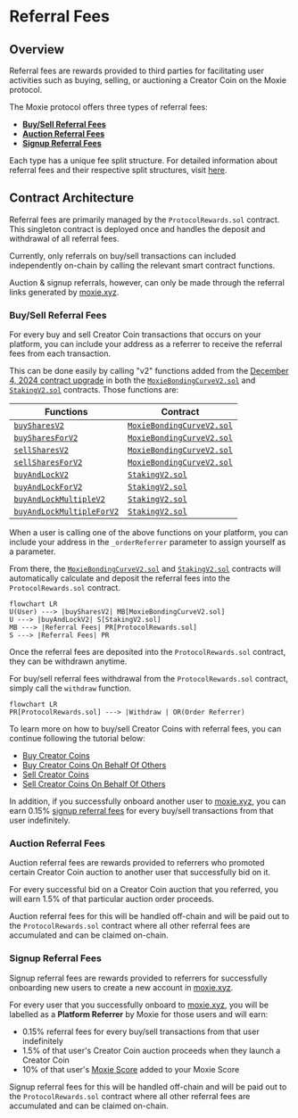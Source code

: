 
# Referral Fees

## Overview

Referral fees are rewards provided to third parties for facilitating user activities such as buying, selling, or auctioning a Creator Coin on the Moxie protocol.

The Moxie protocol offers three types of referral fees:

- [**Buy/Sell Referral Fees**](#buysell-referral-fees)
- [**Auction Referral Fees**](#auction-referral-fees)
- [**Signup Referral Fees**](#signup-referral-fees)

Each type has a unique fee split structure. For detailed information about referral fees and their respective split structures, visit [here](https://build.moxie.xyz/the-moxie-protocol).

## Contract Architecture

Referral fees are primarily managed by the `ProtocolRewards.sol` contract. This singleton contract is deployed once and handles the deposit and withdrawal of all referral fees.

Currently, only referrals on buy/sell transactions can included independently on-chain by calling the relevant smart contract functions.

Auction & signup referrals, however, can only be made through the referral links generated by [moxie.xyz](https://moxie.xyz).

### Buy/Sell Referral Fees

For every buy and sell Creator Coin transactions that occurs on your platform, you can include your address as a referrer to receive the referral fees from each transaction.

This can be done easily by calling "v2" functions added from the [December 4, 2024 contract upgrade](../../contract/04-changelog.mdx#december-4-2024) in both the [`MoxieBondingCurveV2.sol`](../../contract/03-references/01-moxiebondingcurve.mdx) and [`StakingV2.sol`](../../contract/03-references/06-staking.mdx) contracts. Those functions are:

| Functions                                                                                      | Contract                                                                           |
| ---------------------------------------------------------------------------------------------- | ---------------------------------------------------------------------------------- |
| [`buySharesV2`](../../contract/03-references/01-moxiebondingcurve.mdx#buysharesv2)             | [`MoxieBondingCurveV2.sol`](../../contract/03-references/01-moxiebondingcurve.mdx) |
| [`buySharesForV2`](../../contract/03-references/01-moxiebondingcurve.mdx#buysharesforv2)       | [`MoxieBondingCurveV2.sol`](../../contract/03-references/01-moxiebondingcurve.mdx) |
| [`sellSharesV2`](../../contract/03-references/01-moxiebondingcurve.mdx#sellsharesv2)           | [`MoxieBondingCurveV2.sol`](../../contract/03-references/01-moxiebondingcurve.mdx) |
| [`sellSharesForV2`](../../contract/03-references/01-moxiebondingcurve.mdx#sellsharesforv2)     | [`MoxieBondingCurveV2.sol`](../../contract/03-references/01-moxiebondingcurve.mdx) |
| [`buyAndLockV2`](../../contract/03-references/06-staking.mdx#buyandlock)                       | [`StakingV2.sol`](../../contract/03-references/06-staking.mdx)                     |
| [`buyAndLockForV2`](../../contract/03-references/06-staking.mdx#buyandlockfor)                 | [`StakingV2.sol`](../../contract/03-references/06-staking.mdx)                     |
| [`buyAndLockMultipleV2`](../../contract/03-references/06-staking.mdx#buyandlockmultiple)       | [`StakingV2.sol`](../../contract/03-references/06-staking.mdx)                     |
| [`buyAndLockMultipleForV2`](../../contract/03-references/06-staking.mdx#buyandlockmultiplefor) | [`StakingV2.sol`](../../contract/03-references/06-staking.mdx)                     |

When a user is calling one of the above functions on your platform, you can include your address in the `_orderReferrer` parameter to assign yourself as a parameter.

From there, the [`MoxieBondingCurveV2.sol`](../../contract/03-references/01-moxiebondingcurve.mdx) and [`StakingV2.sol`](../../contract/03-references/06-staking.mdx) contracts will automatically calculate and deposit the referral fees into the `ProtocolRewards.sol` contract.

```mermaid
flowchart LR
U(User) ---> |buySharesV2| MB[MoxieBondingCurveV2.sol]
U ---> |buyAndLockV2| S[StakingV2.sol]
MB ---> |Referral Fees| PR[ProtocolRewards.sol]
S ---> |Referral Fees| PR
```

Once the referral fees are deposited into the `ProtocolRewards.sol` contract, they can be withdrawn anytime.

For buy/sell referral fees withdrawal from the `ProtocolRewards.sol` contract, simply call the `withdraw` function.

```mermaid
flowchart LR
PR[ProtocolRewards.sol] ---> |Withdraw | OR(Order Referrer)
```

To learn more on how to buy/sell Creator Coins with referral fees, you can continue following the tutorial below:

- [Buy Creator Coins](../../use-cases/fan-tokens/01-buy-fan-tokens.mdx)
- [Buy Creator Coins On Behalf Of Others](../../use-cases/fan-tokens/02-buy-fan-tokens-on-behalf-of-others.mdx)
- [Sell Creator Coins](../../use-cases/fan-tokens/03-sell-fan-tokens.mdx)
- [Sell Creator Coins On Behalf Of Others](../../use-cases/fan-tokens/04-sell-fan-tokens-on-behalf-of-others.mdx)

In addition, if you successfully onboard another user to [moxie.xyz](https://moxie.xyz), you can earn 0.15% [signup referral fees](#signup-referral-fees) for every buy/sell transactions from that user indefinitely.

### Auction Referral Fees

Auction referral fees are rewards provided to referrers who promoted certain Creator Coin auction to another user that successfully bid on it.

For every successful bid on a Creator Coin auction that you referred, you will earn 1.5% of that particular auction order proceeds.

Auction referral fees for this will be handled off-chain and will be paid out to the `ProtocolRewards.sol` contract where all other referral fees are accumulated and can be claimed on-chain.

### Signup Referral Fees

Signup referral fees are rewards provided to referrers for successfully onboarding new users to create a new account in [moxie.xyz](https://moxie.xyz).

For every user that you successfully onboard to [moxie.xyz](https://moxie.xyz), you will be labelled as a **Platform Referrer** by Moxie for those users and will earn:

- 0.15% referral fees for every buy/sell transactions from that user indefinitely
- 1.5% of that user's Creator Coin auction proceeds when they launch a Creator Coin
- 10% of that user's [Moxie Score](03-moxie-score.mdx) added to your Moxie Score

Signup referral fees for this will be handled off-chain and will be paid out to the `ProtocolRewards.sol` contract where all other referral fees are accumulated and can be claimed on-chain.

<DeveloperSupport />
